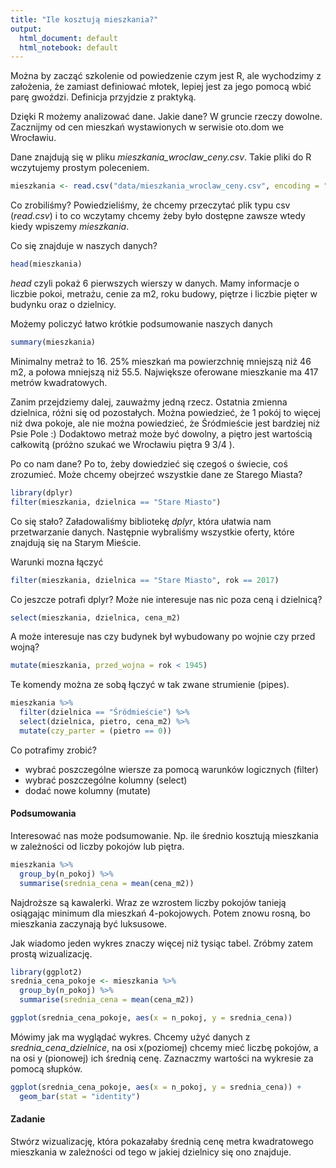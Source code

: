 ```yaml
---
title: "Ile kosztują mieszkania?"
output:
  html_document: default
  html_notebook: default
---
```


Można by zacząć szkolenie od powiedzenie czym jest R, ale wychodzimy z 
założenia, że zamiast definiować młotek, lepiej jest za jego pomocą wbić
parę gwoździ. Definicja przyjdzie z praktyką.

Dzięki R możemy analizować dane. Jakie dane? W gruncie rzeczy dowolne.
Zacznijmy od cen mieszkań wystawionych w serwisie oto.dom we Wrocławiu.

Dane znajdują się w pliku *mieszkania_wroclaw_ceny.csv*. Takie pliki do R
wczytujemy prostym poleceniem.

```r
mieszkania <- read.csv("data/mieszkania_wroclaw_ceny.csv", encoding = "UTF-8")
```

Co zrobiliśmy? Powiedzieliśmy, że chcemy przeczytać plik typu csv (*read.csv*)
i to co wczytamy chcemy żeby było dostępne zawsze wtedy kiedy wpiszemy 
*mieszkania*.

Co się znajduje w naszych danych?

```r
head(mieszkania)
```

*head* czyli pokaż 6 pierwszych wierszy w danych. Mamy informacje o liczbie pokoi,
metrażu, cenie za m2, roku budowy, piętrze i liczbie pięter w budynku oraz o dzielnicy.

Możemy policzyć łatwo krótkie podsumowanie naszych danych

```r
summary(mieszkania)
```

Minimalny metraż to 16. 25% mieszkań ma powierzchnię mniejszą niż 46 m2, a połowa
mniejszą niż 55.5. Największe oferowane mieszkanie ma 417 metrów kwadratowych.

Zanim przejdziemy dalej, zauważmy jedną rzecz. Ostatnia zmienna
dzielnica, różni się od pozostałych. Można powiedzieć, że 1 pokój to więcej niż dwa pokoje,
ale nie można powiedzieć, że Śródmieście jest bardziej niż Psie Pole :) 
Dodaktowo metraż może być dowolny, a piętro jest wartością całkowitą 
(próżno szukać we Wrocławiu piętra 9 3/4 ).

Po co nam dane? Po to, żeby dowiedzieć się czegoś o świecie, coś zrozumieć.
Może chcemy obejrzeć wszystkie dane ze Starego Miasta?

```r
library(dplyr)
filter(mieszkania, dzielnica == "Stare Miasto")
```

Co się stało? Załadowaliśmy bibliotekę *dplyr*, która ułatwia nam przetwarzanie danych.
Następnie wybraliśmy wszystkie oferty, które znajdują się na Starym Mieście.

Warunki mozna łączyć

```r
filter(mieszkania, dzielnica == "Stare Miasto", rok == 2017)
```

Co jeszcze potrafi dplyr? Może nie interesuje nas nic poza ceną i dzielnicą?

```r
select(mieszkania, dzielnica, cena_m2)
```

A może interesuje nas czy budynek był wybudowany po wojnie czy przed wojną?

```r
mutate(mieszkania, przed_wojna = rok < 1945)
```

Te komendy można ze sobą łączyć w tak zwane strumienie (pipes).

```r
mieszkania %>%
  filter(dzielnica == "Śródmieście") %>%
  select(dzielnica, pietro, cena_m2) %>%
  mutate(czy_parter = (pietro == 0))
```

Co potrafimy zrobić?

* wybrać poszczególne wiersze za pomocą warunków logicznych (filter)
* wybrać poszczególne kolumny (select)
* dodać nowe kolumny (mutate)

#### Podsumowania

Interesować nas może podsumowanie. Np. ile średnio kosztują mieszkania w zależności
od liczby pokojów lub piętra.

```r
mieszkania %>%
  group_by(n_pokoj) %>%
  summarise(srednia_cena = mean(cena_m2))
```

Najdroższe są kawalerki. Wraz ze wzrostem liczby pokojów tanieją osiągając minimum
dla mieszkań 4-pokojowych. Potem znowu rosną, bo mieszkania zaczynają być luksusowe. 

Jak wiadomo jeden wykres znaczy więcej niż tysiąc tabel. Zróbmy zatem prostą wizualizację.

```r
library(ggplot2)
srednia_cena_pokoje <- mieszkania %>%
  group_by(n_pokoj) %>%
  summarise(srednia_cena = mean(cena_m2))
```

```r
ggplot(srednia_cena_pokoje, aes(x = n_pokoj, y = srednia_cena))
```

Mówimy jak ma wyglądać wykres. Chcemy użyć danych z *srednia_cena_dzielnice*,
na osi x(poziomej) chcemy mieć liczbę pokojów, a na osi y (pionowej)
ich średnią cenę. Zaznaczmy wartości na wykresie za pomocą słupków.

```r
ggplot(srednia_cena_pokoje, aes(x = n_pokoj, y = srednia_cena)) +
  geom_bar(stat = "identity")
```

#### Zadanie

Stwórz wizualizację, która pokazałaby średnią cenę metra kwadratowego mieszkania
w zależności od tego w jakiej dzielnicy się ono znajduje.
